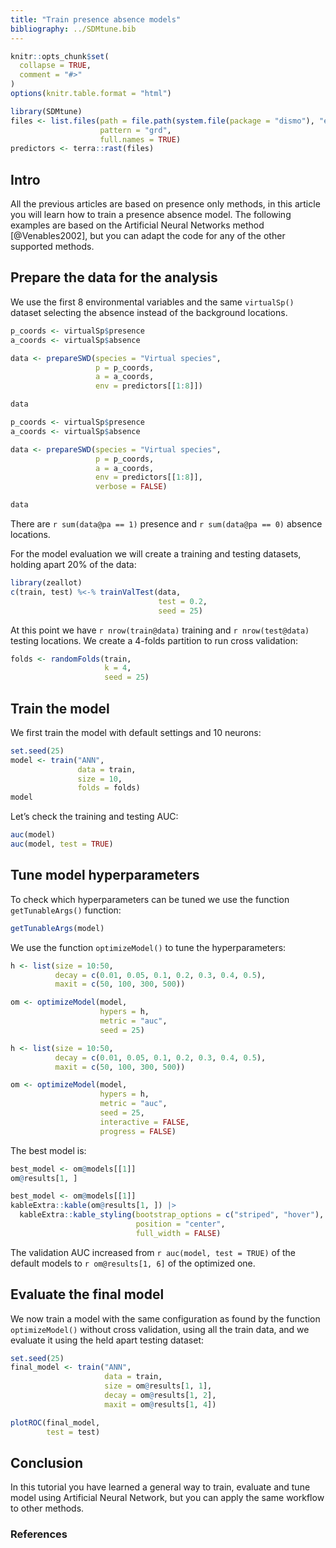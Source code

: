 ```yaml
---
title: "Train presence absence models"
bibliography: ../SDMtune.bib
---
```


```r
knitr::opts_chunk$set(
  collapse = TRUE,
  comment = "#>"
)
options(knitr.table.format = "html")
```

```r
library(SDMtune)
files <- list.files(path = file.path(system.file(package = "dismo"), "ex"), 
                    pattern = "grd", 
                    full.names = TRUE)
predictors <- terra::rast(files)
```

## Intro

All the previous articles are based on presence only methods, in this article you will learn how to train a presence absence model. The following examples are based on the Artificial Neural Networks method [@Venables2002], but you can adapt the code for any of the other supported methods.

## Prepare the data for the analysis

We use the first 8 environmental variables and the same `virtualSp()` dataset selecting the absence instead of the background locations.
```r
p_coords <- virtualSp$presence
a_coords <- virtualSp$absence

data <- prepareSWD(species = "Virtual species", 
                   p = p_coords, 
                   a = a_coords, 
                   env = predictors[[1:8]])

data
```
```r
p_coords <- virtualSp$presence
a_coords <- virtualSp$absence

data <- prepareSWD(species = "Virtual species", 
                   p = p_coords, 
                   a = a_coords, 
                   env = predictors[[1:8]],
                   verbose = FALSE)

data
```

There are `r sum(data@pa == 1)` presence and `r sum(data@pa == 0)` absence locations.

For the model evaluation we will create a training and testing datasets, holding apart 20% of the data:
```r
library(zeallot)
c(train, test) %<-% trainValTest(data, 
                                 test = 0.2, 
                                 seed = 25)
```

At this point we have `r nrow(train@data)` training and `r nrow(test@data)` testing locations. We create a 4-folds partition to run cross validation:
```r
folds <- randomFolds(train, 
                     k = 4, 
                     seed = 25)
```

## Train the model

We first train the model with default settings and 10 neurons:
```r
set.seed(25)
model <- train("ANN", 
               data = train, 
               size = 10, 
               folds = folds)
model
```

Let's check the training and testing AUC:
```r
auc(model)
auc(model, test = TRUE)
```

## Tune model hyperparameters

To check which hyperparameters can be tuned we use the function `getTunableArgs()` function:
```r
getTunableArgs(model)
```

We use the function `optimizeModel()` to tune the hyperparameters:

```r
h <- list(size = 10:50, 
          decay = c(0.01, 0.05, 0.1, 0.2, 0.3, 0.4, 0.5),
          maxit = c(50, 100, 300, 500))

om <- optimizeModel(model, 
                    hypers = h, 
                    metric = "auc", 
                    seed = 25)
```
```r
h <- list(size = 10:50, 
          decay = c(0.01, 0.05, 0.1, 0.2, 0.3, 0.4, 0.5),
          maxit = c(50, 100, 300, 500))

om <- optimizeModel(model, 
                    hypers = h, 
                    metric = "auc", 
                    seed = 25,
                    interactive = FALSE,
                    progress = FALSE)
```

The best model is:
```r
best_model <- om@models[[1]]
om@results[1, ]
```
```r
best_model <- om@models[[1]]
kableExtra::kable(om@results[1, ]) |> 
  kableExtra::kable_styling(bootstrap_options = c("striped", "hover"),
                            position = "center",
                            full_width = FALSE)
```

The validation AUC increased from `r auc(model, test = TRUE)` of the default models to `r om@results[1, 6]` of the optimized one.

## Evaluate the final model

We now train a model with the same configuration as found by the function `optimizeModel()` without cross validation, using all the train data, and we evaluate it using the held apart testing dataset:
```r
set.seed(25)
final_model <- train("ANN", 
                     data = train, 
                     size = om@results[1, 1], 
                     decay = om@results[1, 2], 
                     maxit = om@results[1, 4])

plotROC(final_model, 
        test = test)
```

## Conclusion

In this tutorial you have learned a general way to train, evaluate and tune model using Artificial Neural Network, but you can apply the same workflow to other methods.

### References
